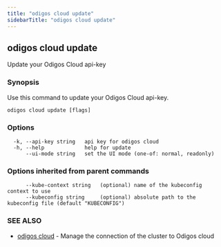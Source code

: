 ```yaml
---
title: "odigos cloud update"
sidebarTitle: "odigos cloud update"
---
```

## odigos cloud update

Update your Odigos Cloud api-key

### Synopsis

Use this command to update your Odigos Cloud api-key.

```
odigos cloud update [flags]
```

### Options

```
  -k, --api-key string   api key for odigos cloud
  -h, --help             help for update
      --ui-mode string   set the UI mode (one-of: normal, readonly)
```

### Options inherited from parent commands

```
      --kube-context string   (optional) name of the kubeconfig context to use
      --kubeconfig string     (optional) absolute path to the kubeconfig file (default "KUBECONFIG")
```

### SEE ALSO

* [odigos cloud](/cli/odigos_cloud)	 - Manage the connection of the cluster to Odigos cloud